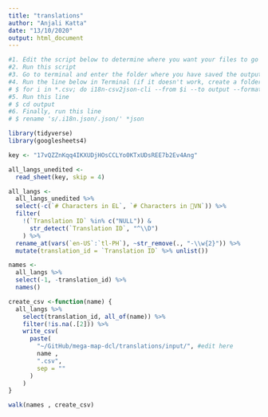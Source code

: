```yaml
---
title: "translations"
author: "Anjali Katta"
date: "13/10/2020"
output: html_document
---
```


```r
#1. Edit the script below to determine where you want your files to go
#2. Run this script 
#3. Go to terminal and enter the folder where you have saved the output of this script
#4. Run the line below in Terminal (if it doesn't work, create a folder called output and try again)
# $ for i in *.csv; do i18n-csv2json-cli --from $i --to output --format ; done
#5. Run this line 
# $ cd output
#6. Finally, run this line
# $ rename 's/.i18n.json/.json/' *json
```



```r
library(tidyverse)
library(googlesheets4)
```

```r
key <- "17vQZZnKqq4IKXUDjHOsCCLYo0KTxUDsREE7b2Ev4Ang"
```

```r
all_langs_unedited <-
  read_sheet(key, skip = 4)

all_langs <-
  all_langs_unedited %>% 
  select(-c(`# Characters in EL`, `# Characters in VN`)) %>% 
  filter(
    !(`Translation ID` %in% c("NULL")) & 
      str_detect(`Translation ID`, "^\\D")
    ) %>% 
  rename_at(vars(`en-US`:`tl-PH`), ~str_remove(., "-\\w{2}")) %>% 
  mutate(translation_id = `Translation ID` %>% unlist())
```

```r
names <- 
  all_langs %>% 
  select(-1, -translation_id) %>% 
  names()

create_csv <-function(name) {
  all_langs %>% 
    select(translation_id, all_of(name)) %>% 
    filter(!is.na(.[2])) %>% 
    write_csv(
      paste(
        "~/GitHub/mega-map-dcl/translations/input/", #edit here 
        name , 
        ".csv",
        sep = ""
      )
    )
}

walk(names , create_csv)
```


